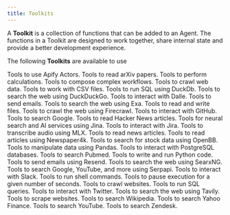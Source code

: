 ```yaml
---
title: Toolkits
---
```


A **Toolkit** is a collection of functions that can be added to an Agent. The functions in a Toolkit are designed to work together, share internal state and provide a better development experience.

The following **Toolkits** are available to use

<CardGroup cols={3}>
  <Card title="Apify" icon="gear" iconType="duotone" href="/tools/apify">
    Tools to use Apify Actors.
  </Card>
  <Card title="Arxiv" icon="book" iconType="duotone" href="/tools/arxiv">
    Tools to read arXiv papers.
  </Card>
  <Card
    title="Calculator"
    icon="calculator"
    iconType="duotone"
    href="/tools/calculator"
  >
    Tools to perform calculations.
  </Card>
  <Card
    title="Composio"
    icon="code-branch"
    iconType="duotone"
    href="/tools/composio"
  >
    Tools to compose complex workflows.
  </Card>
  <Card
    title="Crawl4AI"
    icon="spider"
    iconType="duotone"
    href="/tools/crawl4ai"
  >
    Tools to crawl web data.
  </Card>
  <Card title="CSV" icon="file-csv" iconType="duotone" href="/tools/csv">
    Tools to work with CSV files.
  </Card>
  <Card title="DuckDb" icon="server" iconType="duotone" href="/tools/duckdb">
    Tools to run SQL using DuckDb.
  </Card>
  <Card
    title="DuckDuckGo"
    icon="duck"
    iconType="duotone"
    href="/tools/duckduckgo"
  >
    Tools to search the web using DuckDuckGo.
  </Card>
  <Card title="Dalle" icon="eye" iconType="duotone" href="/tools/dalle">
    Tools to interact with Dalle.
  </Card>
  <Card title="Email" icon="envelope" iconType="duotone" href="/tools/email">
    Tools to send emails.
  </Card>
  <Card
    title="Exa"
    icon="magnifying-glass"
    iconType="duotone"
    href="/tools/exa"
  >
    Tools to search the web using Exa.
  </Card>
  <Card title="File" icon="file" iconType="duotone" href="/tools/file">
    Tools to read and write files.
  </Card>
  <Card
    title="Firecrawl"
    icon="fire"
    iconType="duotone"
    href="/tools/firecrawl"
  >
    Tools to crawl the web using Firecrawl.
  </Card>
  <Card title="GitHub" icon="github" iconType="brands" href="/tools/github">
    Tools to interact with GitHub.
  </Card>
  <Card
    title="Google Search"
    icon="google"
    iconType="brands"
    href="/tools/googlesearch"
  >
    Tools to search Google.
  </Card>
  <Card
    title="HackerNews"
    icon="newspaper"
    iconType="duotone"
    href="/tools/hackernews"
  >
    Tools to read Hacker News articles.
  </Card>
  <Card
    title="Jina Reader"
    icon="robot"
    iconType="duotone"
    href="/tools/jina_reader"
  >
    Tools for neural search and AI services using Jina.
  </Card>
  <Card title="Jira" icon="jira" iconType="brands" href="/tools/jira">
    Tools to interact with Jira.
  </Card>
  <Card
    title="MLX Transcribe"
    icon="robot"
    iconType="brands"
    href="/tools/mlx_transcribe"
    >
    Tools to transcribe audio using MLX.
  </Card>
  <Card
    title="Newspaper"
    icon="newspaper"
    iconType="duotone"
    href="/tools/newspaper"
  >
    Tools to read news articles.
  </Card>
  <Card
    title="Newspaper4k"
    icon="newspaper"
    iconType="duotone"
    href="/tools/newspaper4k"
  >
    Tools to read articles using Newspaper4k.
  </Card>
  <Card title="OpenBB" icon="chart-bar" iconType="duotone" href="/tools/openbb">
    Tools to search for stock data using OpenBB.
  </Card>
  <Card title="Pandas" icon="table" iconType="duotone" href="/tools/pandas">
    Tools to manipulate data using Pandas.
  </Card>
  <Card
    title="Postgres"
    icon="database"
    iconType="duotone"
    href="/tools/postgres"
  >
    Tools to interact with PostgreSQL databases.
  </Card>
  <Card
    title="Pubmed"
    icon="file-medical"
    iconType="duotone"
    href="/tools/pubmed"
  >
    Tools to search Pubmed.
  </Card>
  <Card title="Python" icon="code" iconType="duotone" href="/tools/python">
    Tools to write and run Python code.
  </Card>
  <Card
    title="Resend"
    icon="paper-plane"
    iconType="duotone"
    href="/tools/resend"
  >
    Tools to send emails using Resend.
  </Card>
  <Card
    title="SearxNG"
    icon="magnifying-glass"
    iconType="duotone"
    href="/tools/searxng"
  >
    Tools to search the web using SearxNG.
  </Card>
  <Card
    title="Serpapi"
    icon="magnifying-glass"
    iconType="duotone"
    href="/tools/serpapi"
  >
    Tools to search Google, YouTube, and more using Serpapi.
  </Card>
  <Card
    title="Slack"
    icon="slack"
    iconType="duotone"
    href="/tools/slack"
    >
    Tools to interact with Slack.
  </Card>
  <Card title="Shell" icon="terminal" iconType="duotone" href="/tools/shell">
    Tools to run shell commands.
  </Card>
  <Card
    title="Sleep"
    icon="bed"
    iconType="duotone"
    href="/tools/sleep"
    >
    Tools to pause execution for a given number of seconds.
  </Card>
  <Card title="Spider" icon="spider" iconType="duotone" href="/tools/spider">
    Tools to crawl websites.
  </Card>
  <Card title="SQL" icon="database" iconType="duotone" href="/tools/sql">
    Tools to run SQL queries.
  </Card>
  <Card
    title="Twitter"
    icon="twitter"
    iconType="brands"
    href="/tools/twitter"
    >
    Tools to interact with Twitter.
  </Card>
  <Card
    title="Tavily"
    icon="magnifying-glass"
    iconType="duotone"
    href="/tools/tavily"
  >
    Tools to search the web using Tavily.
  </Card>
  <Card title="Website" icon="globe" iconType="duotone" href="/tools/website">
    Tools to scrape websites.
  </Card>
  <Card
    title="Wikipedia"
    icon="book"
    iconType="duotone"
    href="/tools/wikipedia"
  >
    Tools to search Wikipedia.
  </Card>
  <Card
    title="YFinance"
    icon="dollar-sign"
    iconType="duotone"
    href="/tools/yfinance"
  >
    Tools to search Yahoo Finance.
  </Card>
  <Card title="YouTube" icon="youtube" iconType="brands" href="/tools/youtube">
    Tools to search YouTube.
  </Card>
  <Card
    title="Zendesk"
    icon="headphones"
    iconType="duotone"
    href="/tools/zendesk"
  >
    Tools to search Zendesk.
  </Card>
</CardGroup>
